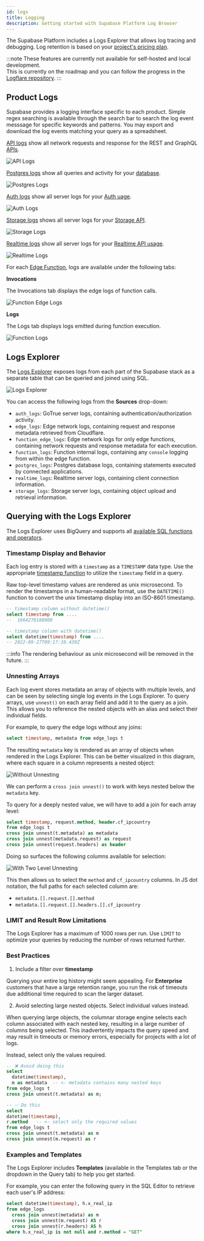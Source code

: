 ```yaml
---
id: logs
title: Logging
description: Getting started with Supabase Platform Log Browser
---
```



The Supabase Platform includes a Logs Explorer that allows log tracing and debugging. Log retention is based on your [project's pricing plan](https://supabase.com/pricing).

:::note
These features are currently not available for self-hosted and local development.<br/>
This is currently on the roadmap and you can follow the progress in the [Logflare repository](https://github.com/Logflare/logflare).
:::

## Product Logs

Supabase provides a logging interface specific to each product. Simple regex searching is available through the search bar to search the log event messsage for specific keywords and patterns. You may export and download the log events matching your query as a spreadsheet.

<!--
To update the screenshots, ensure that at least one log line is selected to display the metadata. Can use meme.town as an example.
-->

<Tabs>
  <TabItem value="api" label="API" default>

[API logs](https://app.supabase.com/project/_/database/api-logs) show all network requests and response for the REST and GraphQL [APIs](../../guides/api).

![API Logs](/img/guides/platform/logs/logs-api.png)

  </TabItem>
  <TabItem value="postgres" label="Postgres">

[Postgres logs](https://app.supabase.com/project/_/database/postgres-logs) show all queries and activity for your [database](../../guides/database).

![Postgres Logs](/img/guides/platform/logs/logs-database.png)

  </TabItem>
  <TabItem value="auth" label="Auth">

[Auth logs](https://app.supabase.com/project/_/auth/logs) show all server logs for your [Auth uage](../../guides/auth).

![Auth Logs](/img/guides/platform/logs/logs-auth.png)

  </TabItem>
  <TabItem value="storage" label="Storage">

[Storage logs](https://app.supabase.com/project/_/storage/logs) shows all server logs for your [Storage API](../../guides/storage).

![Storage Logs](/img/guides/platform/logs/logs-storage.png)

  </TabItem>
  <TabItem value="realtime" label="Realtime">

[Realtime logs](https://app.supabase.com/project/_/database/realtime-logs) show all server logs for your [Realtime API usage](../../guides/realtime).

![Realtime Logs](/img/guides/platform/logs/logs-realtime.png)

  </TabItem>
  <TabItem value="functions" label="Edge Functions">

For each [Edge Function](https://app.supabase.com/project/_/functions), logs are available under the following tabs:

**Invocations**

The Invocations tab displays the edge logs of function calls.

![Function Edge Logs](/img/guides/platform/logs/logs-functions-edge.png)

**Logs**

The Logs tab displays logs emitted during function execution.

![Function Logs](/img/guides/platform/logs/logs-functions.png)

  </TabItem>
</Tabs>

## Logs Explorer

The [Logs Explorer](https://app.supabase.com/project/_/logs-explorer) exposes logs from each part of the Supabase stack as a separate table that can be queried and joined using SQL.

![Logs Explorer](/img/guides/platform/logs/logs-explorer.png)

You can access the following logs from the **Sources** drop-down:

- `auth_logs`: GoTrue server logs, containing authentication/authorization activity.
- `edge_logs`: Edge network logs, containing request and response metadata retrieved from Cloudflare.
- `function_edge_logs`: Edge network logs for only edge functions, containing network requests and response metadata for each execution.
- `function_logs`: Function internal logs, containing any `console` logging from within the edge function.
- `postgres_logs`: Postgres database logs, containing statements executed by connected applications.
- `realtime_logs`: Realtime server logs, containing client connection information.
- `storage_logs`: Storage server logs, containing object upload and retrieval information.

## Querying with the Logs Explorer

The Logs Explorer uses BigQuery and supports all [available SQL functions and operators](https://cloud.google.com/bigquery/docs/reference/standard-sql/functions-and-operators).

### Timestamp Display and Behavior

Each log entry is stored with a `timestamp` as a `TIMESTAMP` data type. Use the appropriate [timestamp function](https://cloud.google.com/bigquery/docs/reference/standard-sql/timestamp_functions#timestamp) to utilize the `timestamp` field in a query.

Raw top-level timestamp values are rendered as unix microsecond. To render the timestamps in a human-readable format, use the `DATETIME()` function to convert the unix timestamp display into an ISO-8601 timestamp.

```sql
-- timestamp column without datetime()
select timestamp from ....
--  1664270180000

-- timestamp column with datetime()
select datetime(timestamp) from ....
-- 2022-09-27T09:17:10.439Z
```

:::info
The rendering behaviour as unix microsecond will be removed in the future.
:::

### Unnesting Arrays

Each log event stores metadata an array of objects with multiple levels, and can be seen by selecting single log events in the Logs Explorer. To query arrays, use `unnest()` on each array field and add it to the query as a join. This allows you to reference the nested objects with an alias and select their individual fields.

For example, to query the edge logs without any joins:

```sql
select timestamp, metadata from edge_logs t
```

The resulting `metadata` key is rendered as an array of objects when rendered in the Logs Explorer. This can be better visualized in this diagram, where each square in a column represents a nested object:

![Without Unnesting](/img/guides/platform/logs/unnesting-none.png)

We can perform a `cross join unnest()` to work with keys nested below the `metadata` key.

To query for a deeply nested value, we will have to add a join for each array level:

```sql
select timestamp, request.method, header.cf_ipcountry
from edge_logs t
cross join unnest(t.metadata) as metadata
cross join unnest(metadata.request) as request
cross join unnest(request.headers) as header
```

Doing so surfaces the following columns available for selection:

![With Two Level Unnesting](/img/guides/platform/logs/unnesting-2.png)

This then allows us to select the `method` and `cf_ipcountry` columns. In JS dot notation, the full paths for each selected column are:

- `metadata.[].request.[].method`
- `metadata.[].request.[].headers.[].cf_ipcountry`

### LIMIT and Result Row Limitations

The Logs Explorer has a maximum of 1000 rows per run. Use `LIMIT` to optimize your queries by reducing the number of rows returned further.

### Best Practices

1. Include a filter over **timestamp**

Querying your entire log history might seem appealing. For **Enterprise** customers that have a large retention range, you run the risk of timeouts due additional time required to scan the larger dataset.

2. Avoid selecting large nested objects. Select individual values instead.

When querying large objects, the columnar storage engine selects each column associated with each nested key, resulting in a large number of columns being selected. This inadvertently impacts the query speed and may result in timeouts or memory errors, especially for projects with a lot of logs.

Instead, select only the values required.

```sql
-- ❌ Avoid doing this
select
  datetime(timestamp),
  m as metadata  -- <- metadata contains many nested keys
from edge_logs t
cross join unnest(t.metadata) as m;

-- ✅ Do this
select
datetime(timestamp),
r.method   -- <- select only the required values
from edge_logs t
cross join unnest(t.metadata) as m
cross join unnest(m.request) as r
```

### Examples and Templates

The Logs Explorer includes **Templates** (available in the Templates tab or the dropdown in the Query tab) to help you get started.

For example, you can enter the following query in the SQL Editor to retrieve each user's IP address:

```sql
select datetime(timestamp), h.x_real_ip
from edge_logs
  cross join unnest(metadata) as m
  cross join unnest(m.request) AS r
  cross join unnest(r.headers) AS h
where h.x_real_ip is not null and r.method = "GET"
```
